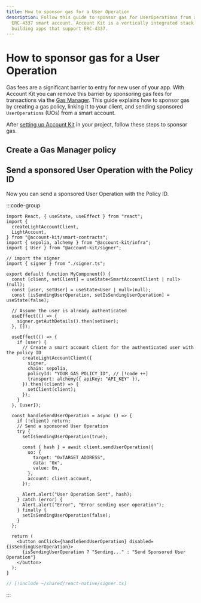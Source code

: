 ```yaml
---
title: How to sponsor gas for a User Operation
description: Follow this guide to sponsor gas for UserOperations from any
  ERC-4337 smart account. Account Kit is a vertically integrated stack for
  building apps that support ERC-4337.
---
```



# How to sponsor gas for a User Operation

Gas fees are a significant barrier to entry for new user of your app. With Account Kit you can remove this barrier by sponsoring gas fees for transactions via the [Gas Manager](https://docs.alchemy.com/docs/gas-manager-services/?a=ak-docs). This guide explains how to sponsor gas by creating a gas policy, linking it to your client, and sending sponsored `UserOperations` (UOs) from a smart account.

After [setting up Account Kit](/react-native/signer/setup-guide) in your project, follow these steps to sponsor gas.

## Create a Gas Manager policy

<Snippet />

## Send a sponsored User Operation with the Policy ID

Now you can send a sponsored User Operation with the Policy ID.

:::code-group

```tsx twoslash [gas-sponsorship.tsx]
import React, { useState, useEffect } from "react";
import {
  createLightAccountClient,
  LightAccount,
} from "@account-kit/smart-contracts";
import { sepolia, alchemy } from "@account-kit/infra";
import { User } from "@account-kit/signer";

// import the signer
import { signer } from "./signer.ts";

export default function MyComponent() {
  const [client, setClient] = useState<SmartAccountClient | null>(null);
  const [user, setUser] = useState<User | null>(null);
  const [isSendingUserOperation, setIsSendingUserOperation] = useState(false);

  // Assume the user is already authenticated
  useEffect(() => {
    signer.getAuthDetails().then(setUser);
  }, []);

  useEffect(() => {
    if (user) {
      // Create a smart account client for the authenticated user with the policy ID
      createLightAccountClient({
        signer,
        chain: sepolia,
        policyId: "YOUR_GAS_POLICY_ID", // [!code ++]
        transport: alchemy({ apiKey: "API_KEY" }),
      }).then((client) => {
        setClient(client);
      });
    }
  }, [user]);

  const handleSendUserOperation = async () => {
    if (!client) return;
    // Send a sponsored User Operation
    try {
      setIsSendingUserOperation(true);

      const { hash } = await client.sendUserOperation({
        uo: {
          target: "0xTARGET_ADDRESS",
          data: "0x",
          value: 0n,
        },
        account: client.account,
      });

      Alert.alert("User Operation Sent", hash);
    } catch (error) {
      Alert.alert("Error", "Error sending user operation");
    } finally {
      setIsSendingUserOperation(false);
    }
  };

  return (
    <button onClick={handleSendUserOperation} disabled={isSendingUserOperation}>
      {isSendingUserOperation ? "Sending..." : "Send Sponsored User Operation"}
    </button>
  );
}
```

```ts twoslash [signer.ts] filename="signer.ts"
// [!include ~/shared/react-native/signer.ts]
```

:::
